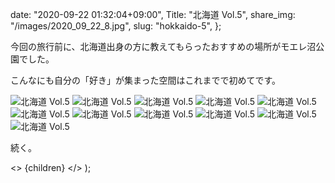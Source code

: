 
  date: "2020-09-22 01:32:04+09:00",
  Title: "北海道 Vol.5",
  share_img: "/images/2020_09_22_8.jpg",
  slug: "hokkaido-5",
};

今回の旅行前に、北海道出身の方に教えてもらったおすすめの場所がモエレ沼公園でした。

こんなにも自分の「好き」が集まった空間はこれまでで初めてです。

![北海道 Vol.5](/images/2020_09_22_1.jpg)
![北海道 Vol.5](/images/2020_09_22_2.jpg)
![北海道 Vol.5](/images/2020_09_22_3.jpg)
![北海道 Vol.5](/images/2020_09_22_4.jpg)
![北海道 Vol.5](/images/2020_09_22_5.jpg)
![北海道 Vol.5](/images/2020_09_22_6.jpg)
![北海道 Vol.5](/images/2020_09_22_7.jpg)
![北海道 Vol.5](/images/2020_09_22_8.jpg)
![北海道 Vol.5](/images/2020_09_22_9.jpg)
![北海道 Vol.5](/images/2020_09_22_10.jpg)
![北海道 Vol.5](/images/2020_09_22_11.jpg)

続く。

  <>
    <Head>
      <title>{meta.Title} | 異郷好実</title>
    </Head>
    <PostLayout meta={meta}>{children}</PostLayout>
  </>
);

